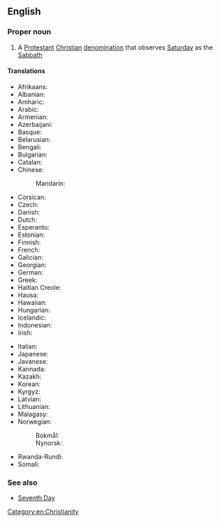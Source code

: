 ==English==

===Proper noun===
{{wikipedia}}
{{en-proper noun|head=[[seventh|Seventh]]-[[day]] [[adventist|Adventist]] [[church|Church]]}}

# A [[Protestant]] [[Christian]] [[denomination]] that observes [[Saturday]] as the [[Sabbath]]

====Translations====
{{trans-top|Christian denomination}}
* Afrikaans: {{t|af|Sewendedag Adventiste Kerk|s}}
* Albanian: {{t|sq|Kisha Adventiste e Ditës së Shtatë}}
* Amharic: {{t|am|የሰባተኛው ቀን አድቬንቲስት ቤተክርስቲያን}}
* Arabic: {{t|ar|كنيسة الأدفنتست اليوم السابع|f}}
* Armenian: {{t|hy|Յոթերորդ օրվա ադվենտիստական եկեղեցի}}
* Azerbaijani: {{t|az|Yeddinci Gün Adventist Kilsəsi|s}}
* Basque: {{t|eu|Zazpigarren Eguneko Adventista Eliza|s}}
* Belarusian: {{t|be|Царква адвентыстаў сёмага дня|f}}
* Bengali: {{t|bn|সপ্তম দিনের অ্যাডভেন্টিস্ট চার্চ}}
* Bulgarian: {{t|bg|Църква на адвентистите от седмия ден|f}}
* Catalan: {{t|ca|Església Adventista del Setè Dia|f}}
* Chinese:
*: Mandarin: {{t|cmn|基督复临安息日会|tr=Jīdū fù lín ānxírì huì}}
* Corsican: {{t|co|Chjesa Adventista di u Settimu Ghjornu}}
* Czech: {{t|cs|Církev adventistů sedmého dne}}
* Danish: {{t|da|Syvendedags adventistkirke}}
* Dutch: {{t|nl|Zevende-dags Adventisten}}
* Esperanto: {{t|eo|Adventisma Preĝejo de la Sepa Tago|s}}
* Estonian: {{t|et|Seitsmenda päeva adventkogudus|s}}
* Finnish: {{t|fi|Seitsemännen päivän adventtikirkko|s}}
* French: {{t|fr|Église adventiste du septième jour|f}}
* Galician: {{t|gl|Igrexa Adventista do Sétimo Día|f}}
* Georgian: {{t|ka|მეშვიდე დღის ადვენტისტური ეკლესია}}
* German: {{t|de|Kirche der Siebenten-Tags-Adventisten|f}}
* Greek: {{t|el|Εκκλησία Αντβεντιστών της Εβδόμης Ημέρας|f}}
* Haitian Creole: {{t|ht|Legliz Advantis Setyèm Jou}}
* Hausa: {{t|ha|Cocin Adventist na Bakwai}}
* Hawaiian: {{t|haw|Ka Halepule Adventist Ehiku}}
* Hungarian: {{t|hu|Hetednapi Adventista Egyház|s}}
* Icelandic: {{t|is|Kirkja sjöunda dags aðventista|f}}
* Indonesian: {{t|id|Gereja Masehi Advent Hari Ketujuh}}
* Irish: {{t|ga|Eaglais Aidbhinteach an 7ú Lá|f}}
{{trans-mid}}
* Italian: {{t|it|Chiesa avventista del settimo giorno|f}}
* Japanese: {{t|ja|セブンスデーアドベンチスト教会}}
* Javanese: {{t|jv|Greja Advent Dina-Pitu}}
* Kannada: {{t|kn|ಏಳನೇ ದಿನದ ಅಡ್ವೆಂಟಿಸ್ಟ್ ಚರ್ಚ್}}
* Kazakh: {{t|kk|Жетінші күн адвентистер шіркеуі}}
* Korean: {{t|ko|제칠일안식일예수재림교회}}
* Kyrgyz: {{t|ky|Жетинчи күн Адвентист чиркөөсү}}
* Latvian: {{t|lv|Septītās dienas adventistu baznīca|f}}
* Lithuanian: {{t|lt|Septintosios dienos adventistų bažnyčia|f}}
* Malagasy: {{t|mg|Fiangonana Advantista Mitandrina ny Andro Fahafito}}
* Norwegian:
*: Bokmål: {{t|nb|Syvendedags Adventistkirken|m}}
*: Nynorsk: {{t|nn|Sjuandedags Adventistkyrkjen|m}}
* Rwanda-Rundi: {{t|rw|Itorero ry'Abadiventisti b'umunsi wa Karindwi}}
* Somali: {{t|so|Kaniisadda Adventist-ka ee toddobaad}}
{{trans-bottom}}

===See also===
* [[Seventh Day]]

[[Category:en:Christianity]]